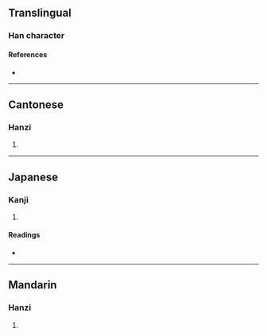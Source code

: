 {{character info/new}}
==Translingual==

===Han character===
{{Han char|rn=85|rad=水|as=05|sn=8|four=33150|canj=EIV|ids=⿰氵戉}}

====References====
* {{Han ref|kx=0618.040|dkj=17315|dj=1013.020|hdz=31583.050|uh=6CE7|ud=27879|bh=CCF6|bd=52470}}

----

==Cantonese==

===Hanzi===
{{yue-hanzi|jyut=[[kut3]], [[kwut3]]|y=kut3, kwut3}}

# {{defn|lang=yue|sort=水05}}

----

==Japanese==

===Kanji===
{{ja-kanji|grade=|rs=水05}}

# {{defn|lang=ja|sort=水05}}

====Readings====
* {{ja-readings|on=[[えつ]] (etsu), [[おち]] (ochi), [[けつ]] (ketsu), [[かち]] (kachi)|kun=}}

----

==Mandarin==

===Hanzi===
{{cmn-hanzi|pin=[[yuè]] ([[yue4]]), [[sà]] ([[sa4]])|wg=yüeh<sup>4</sup>, sa<sup>4</sup>}}

# {{defn|lang=cmn|sort=水05}}